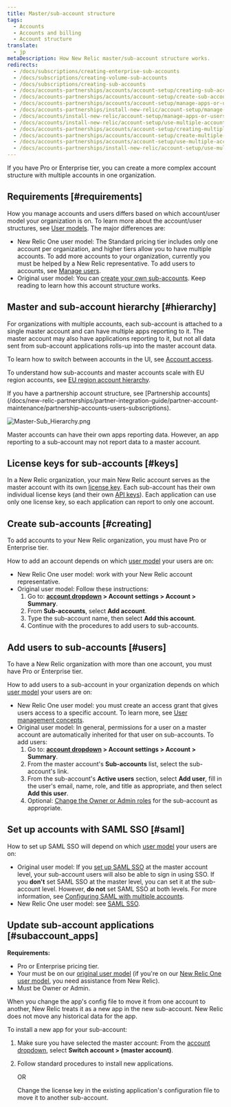 ```yaml
---
title: Master/sub-account structure
tags:
  - Accounts
  - Accounts and billing
  - Account structure
translate:
  - jp
metaDescription: How New Relic master/sub-account structure works.
redirects:
  - /docs/subscriptions/creating-enterprise-sub-accounts
  - /docs/subscriptions/creating-volume-sub-accounts
  - /docs/subscriptions/creating-sub-accounts
  - /docs/accounts-partnerships/accounts/account-setup/creating-sub-accounts
  - /docs/accounts-partnerships/accounts/account-setup/create-sub-accounts
  - /docs/accounts-partnerships/accounts/account-setup/manage-apps-or-users-sub-accounts
  - /docs/accounts-partnerships/install-new-relic/account-setup/manage-apps-or-users-sub-accounts
  - /docs/accounts/install-new-relic/account-setup/manage-apps-or-users-sub-accounts
  - /docs/accounts/install-new-relic/account-setup/use-multiple-accounts/
  - /docs/accounts-partnerships/accounts/account-setup/creating-multiple-accounts
  - /docs/accounts-partnerships/accounts/account-setup/create-multiple-accounts
  - /docs/accounts-partnerships/accounts/account-setup/use-multiple-accounts
  - /docs/accounts-partnerships/install-new-relic/account-setup/use-multiple-accounts  
---
```


If you have Pro or Enterprise tier, you can create a more complex account structure with multiple accounts in one organization.

## Requirements [#requirements]

How you manage accounts and users differs based on which account/user model your organization is on. To learn more about the account/user structures, see [User models](/docs/accounts/original-accounts-billing/original-product-based-pricing/overview-changes-pricing-user-model/#user-models). The major differences are: 

* New Relic One user model: The Standard pricing tier includes only one account per organization, and higher tiers allow you to have multiple accounts. To add more accounts to your organization, currently you must be helped by a New Relic representative. To add users to accounts, see [Manage users](/docs/accounts/accounts-billing/new-relic-one-user-management/add-manage-users-groups-roles/#understand-concepts). 
* Original user model: You can [create your own sub-accounts](#creating). Keep reading to learn how this account structure works. 
 
## Master and sub-account hierarchy [#hierarchy]

For organizations with multiple accounts, each sub-account is attached to a single master account and can have multiple apps reporting to it. The master account may also have applications reporting to it, but not all data sent from sub-account applications rolls-up into the master account data.

To learn how to switch between accounts in the UI, see [Account access](/docs/accounts/accounts-billing/general-account-settings/factors-affecting-access-features-data#account-access).

To understand how sub-accounts and master accounts scale with EU region accounts, see [EU region account hierarchy](/docs/using-new-relic/welcome-new-relic/getting-started/introduction-eu-region-data-center#global-account-hierarchy).

<Callout variant="tip">
  If you have a partnership account structure, see [Partnership accounts](/docs/new-relic-partnerships/partner-integration-guide/partner-account-maintenance/partnership-accounts-users-subscriptions).
</Callout>

![Master-Sub_Hierarchy.png](./images/Master-Sub_Hierarchy.png "Master-Sub_Hierarchy.png")

<figcaption>
  Master accounts can have their own apps reporting data. However, an app reporting to a sub-account may not report data to a master account.
</figcaption>

## License keys for sub-accounts [#keys]

In a New Relic organization, your main New Relic account serves as the master account with its own [license key](/docs/accounts-partnerships/accounts/account-setup/license-key). Each sub-account has their own individual license keys (and their own [API keys](/docs/apis/rest-api-v2/requirements/rest-api-key)). Each application can use only one license key, so each application can report to only one account.

## Create sub-accounts [#creating]

To add accounts to your New Relic organization, you must have Pro or Enterprise tier.

How to add an account depends on which [user model](/docs/accounts/original-accounts-billing/original-product-based-pricing/overview-changes-pricing-user-model#user-models) your users are on:

* New Relic One user model: work with your New Relic account representative.
* Original user model: Follow these instructions:
  1. Go to: **[account dropdown](/docs/accounts-partnerships/education/getting-started-new-relic/glossary#account-dropdown) > Account settings > Account > Summary**.
  2. From **Sub-accounts**, select **Add account**.
  3. Type the sub-account name, then select **Add this account**.
  4. Continue with the procedures to add users to sub-accounts.

## Add users to sub-accounts [#users]

To have a New Relic organization with more than one account, you must have Pro or Enterprise tier.

How to add users to a sub-account in your organization depends on which [user model](/docs/accounts/original-accounts-billing/original-product-based-pricing/overview-changes-pricing-user-model#user-models) your users are on:

* New Relic One user model: you must create an access grant that gives users access to a specific account. To learn more, see [User management concepts](/docs/accounts/accounts-billing/new-relic-one-user-management/add-manage-users-groups-roles#understand-concepts).
* Original user model: In general, permissions for a user on a master account are automatically inherited for that user on sub-accounts. To add users:
  1. Go to: **[account dropdown](/docs/accounts-partnerships/education/getting-started-new-relic/glossary#account-dropdown) > Account settings > Account > Summary**.
  2. From the master account's **Sub-accounts** list, select the sub-account's link.
  3. From the sub-account's **Active users** section, select **Add user**, fill in the user's email, name, role, and title as appropriate, and then select **Add this user**.
  4. Optional: [Change the Owner or Admin roles](/docs/accounts-partnerships/accounts/account-setup/adding-updating-users) for the sub-account as appropriate.

## Set up accounts with SAML SSO [#saml]

How to set up SAML SSO will depend on which [user model](/docs/accounts/original-accounts-billing/original-product-based-pricing/overview-changes-pricing-user-model#user-models) your users are on:

* Original user model: If you [set up SAML SSO](/docs/accounts-partnerships/accounts/saml-single-sign/setting-sso) at the master account level, your sub-account users will also be able to sign in using SSO. If you **don't** set SAML SSO at the master level, you can set it at the sub-account level. However, **do not** set SAML SSO at both levels. For more information, see [Configuring SAML with multiple accounts](/docs/accounts-partnerships/accounts/saml-single-sign/configuring-saml-multiple-accounts).
* New Relic One user model: see [SAML SSO](/docs/accounts/accounts-billing/new-relic-one-user-management/authentication-domains-saml-sso-scim-more).

## Update sub-account applications [#subaccount_apps]

**Requirements:**

* Pro or Enterprise pricing tier.
* Your must be on our [original user model](/docs/accounts/original-accounts-billing/original-product-based-pricing/overview-changes-pricing-user-model#user-models) (if you're on our [New Relic One user model](/docs/accounts/original-accounts-billing/original-product-based-pricing/overview-changes-pricing-user-model#user-models), you need assistance from New Relic).
* Must be Owner or Admin.

When you change the app's config file to move it from one account to another, New Relic treats it as a new app in the new sub-account. New Relic does not move any historical data for the app.

To install a new app for your sub-account:

1. Make sure you have selected the master account: From the [account dropdown](/docs/accounts-partnerships/education/getting-started-new-relic/glossary#account-dropdown), select **Switch account > (master account)**.
2. Follow standard procedures to install new applications.

   OR

   Change the license key in the existing application's configuration file to move it to another sub-account.
